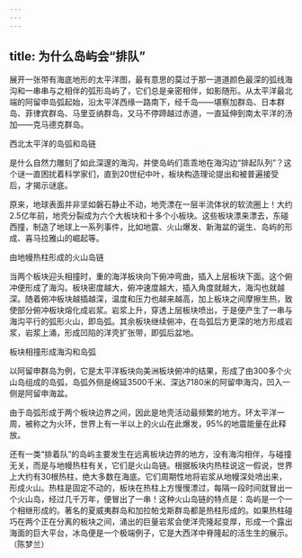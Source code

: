 ```yaml
---
---
---
```

title: 为什么岛屿会“排队”
---




展开一张带有海底地形的太平洋图，最有意思的莫过于那一道道颜色最深的弧线海沟和一串串与之相伴的弧形岛屿了，它们总是亲密相伴，如影随形。从太平洋最北端的阿留申岛弧起始，沿太平洋西缘一路南下，经千岛——堪察加群岛、日本群岛、菲律宾群岛、马里亚纳群岛，又马不停蹄越过赤道，一直延伸到南太平洋的汤加——克马德克群岛。

西北太平洋的岛弧和岛链



是什么自然力雕刻了如此深邃的海沟，并使岛屿们乖乖地在海沟边“排起队列”？这个谜一直困扰着科学家们，直到20世纪中叶，板块构造理论提出和被普遍接受后，才揭示谜底。

原来，地球表面并非坚如磐石静止不动，地壳漂在一层半流体状的软流圈上！大约2.5亿年前，地壳分裂成为六个大板块和十多个小板块。这些板块漂来漂去，东碰西撞，制造了地球上一系列事件，比如地震、火山爆发、新海盆的诞生、岛屿的形成、喜马拉雅山的崛起等。

由地幔热柱形成的火山岛链



当两个板块迎头相撞时，重的海洋板块向下俯冲弯曲，插入上层板块下面。这个俯冲便形成了海沟。板块密度越大，俯冲速度越大，插入角度就越大，海沟也就越深。随着俯冲板块越插越深，温度和压力也越来越高，加上板块之间摩擦生热，致使部分俯冲板块熔化成岩浆。岩浆上升，穿透上层板块喷出，于是便产生了一串与海沟平行的弧形火山，即岛弧。其余板块继续俯冲，在岛弧后方更深的地方形成岩浆，岩浆上涌，形成凹陷的洋壳扩张带，即弧后盆地。

板块相撞形成海沟和岛弧



以阿留申群岛为例，它是太平洋板块向美洲板块俯冲的结果，形成了由300多个火山岛组成的岛弧，岛弧外侧是绵延3500千米、深达7180米的阿留申海沟，凹入一侧是阿留申海盆。

由于岛弧形成于两个板块边界之间，因此是地壳活动最频繁的地方。环太平洋一周，被称之为火环，世界上有一半以上的火山在此爆发，95%的地震能量在此释放。

还有一类“排着队”的岛屿主要发生在远离板块边界的地方，没有海沟相伴，与碰撞无关，而是与地幔热柱有关，它们是火山岛链。根据板块内热柱说这一假说，世界上大约有30根热柱，绝大多数在海底。它们周期性地将岩浆从地幔深处喷出来，形成火山。热柱是固定不动的，板块在热柱上方慢慢漂过，每隔一段时间就冒出一个火山岛，经过几千万年，便冒出了一串！这种火山岛链的特点是：岛屿是一个一个相继形成的。著名的夏威夷群岛和加拉帕戈斯群岛都是热柱形成的。如果热柱碰巧在两个正在分离的板块之间，涌出的巨量岩浆会使洋壳隆起变厚，形成一个露出海面的巨大平台，冰岛便是一个极端例子，它是大西洋中脊隆起的活生生的展示。（陈梦兰）